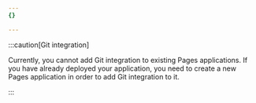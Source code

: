 ```yaml
---
{}

---
```


:::caution[Git integration]


Currently, you cannot add Git integration to existing Pages applications. If you have already deployed your application, you need to create a new Pages application in order to add Git integration to it.


:::
